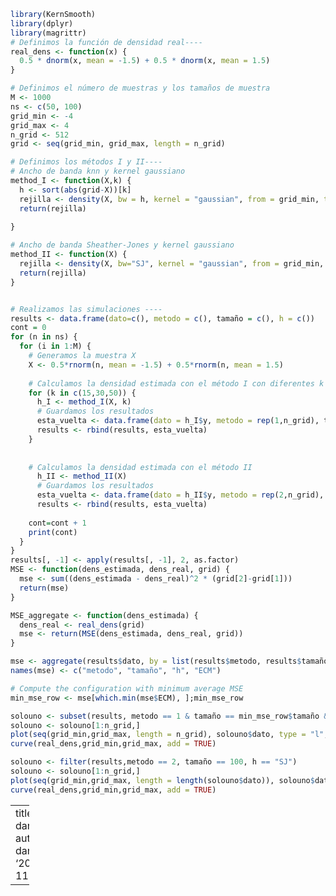 
```r
library(KernSmooth)
library(dplyr)
library(magrittr)
# Definimos la función de densidad real----
real_dens <- function(x) {
  0.5 * dnorm(x, mean = -1.5) + 0.5 * dnorm(x, mean = 1.5)
}

# Definimos el número de muestras y los tamaños de muestra
M <- 1000
ns <- c(50, 100)
grid_min <- -4
grid_max <- 4
n_grid <- 512
grid <- seq(grid_min, grid_max, length = n_grid)

# Definimos los métodos I y II----
# Ancho de banda knn y kernel gaussiano
method_I <- function(X,k) {
  h <- sort(abs(grid-X))[k]
  rejilla <- density(X, bw = h, kernel = "gaussian", from = grid_min, to = grid_max, n = n_grid)
  return(rejilla)
  
}

# Ancho de banda Sheather-Jones y kernel gaussiano
method_II <- function(X) {
  rejilla <- density(X, bw="SJ", kernel = "gaussian", from = grid_min, to = grid_max, n = n_grid)
  return(rejilla)
}


# Realizamos las simulaciones ----
results <- data.frame(dato=c(), metodo = c(), tamaño = c(), h = c())
cont = 0
for (n in ns) {
  for (i in 1:M) {
    # Generamos la muestra X
    X <- 0.5*rnorm(n, mean = -1.5) + 0.5*rnorm(n, mean = 1.5)
    
    # Calculamos la densidad estimada con el método I con diferentes k
    for (k in c(15,30,50)) {
      h_I <- method_I(X, k)
      # Guardamos los resultados
      esta_vuelta <- data.frame(dato = h_I$y, metodo = rep(1,n_grid), tamaño = rep(n, n_grid), h = rep(k, n_grid))
      results <- rbind(results, esta_vuelta)
    }
    
    
    # Calculamos la densidad estimada con el método II
      h_II <- method_II(X)
      # Guardamos los resultados
      esta_vuelta <- data.frame(dato = h_II$y, metodo = rep(2,n_grid), tamaño = rep(n, n_grid), h = rep("SJ", n_grid))
      results <- rbind(results, esta_vuelta)
    
    cont=cont + 1
    print(cont)
  }
}
results[, -1] <- apply(results[, -1], 2, as.factor)
MSE <- function(dens_estimada, dens_real, grid) {
  mse <- sum((dens_estimada - dens_real)^2 * (grid[2]-grid[1]))
  return(mse)
}

MSE_aggregate <- function(dens_estimada) {
  dens_real <- real_dens(grid)
  mse <- return(MSE(dens_estimada, dens_real, grid))
}

mse <- aggregate(results$dato, by = list(results$metodo, results$tamaño, results$h), FUN = MSE_aggregate)
names(mse) <- c("metodo", "tamaño", "h", "ECM")

# Compute the configuration with minimum average MSE
min_mse_row <- mse[which.min(mse$ECM), ];min_mse_row

solouno <- subset(results, metodo == 1 & tamaño == min_mse_row$tamaño & h == min_mse_row$h) # Tiene n_grid*M observaciones
solouno <- solouno[1:n_grid,]
plot(seq(grid_min,grid_max, length = n_grid), solouno$dato, type = "l", xlab = "x", ylab = "y")
curve(real_dens,grid_min,grid_max, add = TRUE)

solouno <- filter(results,metodo == 2, tamaño == 100, h == "SJ")
solouno <- solouno[1:n_grid,]
plot(seq(grid_min,grid_max, length = length(solouno$dato)), solouno$dato, type = "l", xlab = "x", ylab = "y")
curve(real_dens,grid_min,grid_max, add = TRUE)
```



---
title: danmorper.R
author: dankd
date: '2023-04-11'

---

